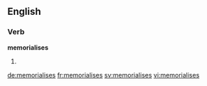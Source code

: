==English==

===Verb===
'''memorialises'''

# {{context|British|lang=en}} {{en-third-person singular of|memorialise}}

[[de:memorialises]]
[[fr:memorialises]]
[[sv:memorialises]]
[[vi:memorialises]]